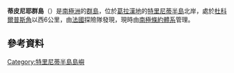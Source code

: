 {{coord|63|22|S|58|16|W|display=title}}

'''蒂皮尼耶群島'''（{{lang-en|Tupinier Islands}}）是[[南極洲|南極洲]]的[[群島|群島]]，位於[[葛拉漢地|葛拉漢地]]的[[特里尼蒂半島|特里尼蒂半島]]北岸，處於[[杜科爾普斯角|杜科爾普斯角]]以西6公里，由[[法國|法國]]探險隊發現，現時由[[南極條約體系|南極條約體系]]管理。

==參考資料==
{{usgs-gazetteer}}

{{DEFAULTSORT:Tupinier Islands}}
[[Category:特里尼蒂半島島嶼|Category:特里尼蒂半島島嶼]]


{{TrinityPeninsula-geo-stub}}